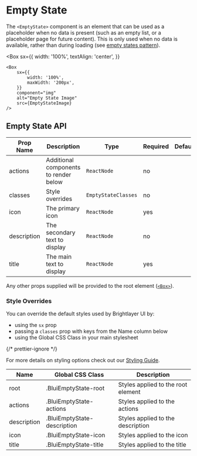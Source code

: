 
# Empty State

The `<EmptyState>` component is an element that can be used as a placeholder when no data is present (such as an empty list, or a placeholder page for future content). This is only used when no data is available, rather than during loading (see [empty states pattern](https://brightlayer-ui.github.io/patterns/empty-states)).

<Box
    sx={{
        width: '100%',
        textAlign: 'center',
    }}
>
    <Box
        sx={{
            width: '100%',
            maxWidth: '200px',
        }}
        component="img"
        alt="Empty State Image"
        src={EmptyStateImage}
    />
</Box>

## Empty State API

<Box>

| Prop Name   | Description                           | Type                | Required | Default |
| ----------- | ------------------------------------- | ------------------- | -------- | ------- |
| actions     | Additional components to render below | `ReactNode`         | no       |         |
| classes     | Style overrides                       | `EmptyStateClasses` | no       |         |
| icon        | The primary icon                      | `ReactNode`         | yes      |         |
| description | The secondary text to display         | `ReactNode`         | no       |         |
| title       | The main text to display              | `ReactNode`         | yes      |         |

</Box>

Any other props supplied will be provided to the root element ([`<Box>`](https://mui.com/material-ui/api/box/)).

### Style Overrides

You can override the default styles used by Brightlayer UI by:

-   using the `sx` prop
-   passing a `classes` prop with keys from the Name column below
-   using the Global CSS Class in your main stylesheet

{/* prettier-ignore */}
<p>For more details on styling options check out our <a href={`https://github.com/etn-ccis/blui-react-component-library/blob/${DOCS_BRANCH}/docs/src/shared/markdown/StyleOverridesGuide.md`}>Styling Guide</a>.</p>

<Box>

| Name        | Global CSS Class            | Description                        |
| ----------- | --------------------------- | ---------------------------------- |
| root        | .BluiEmptyState-root        | Styles applied to the root element |
| actions     | .BluiEmptyState-actions     | Styles applied to the actions      |
| description | .BluiEmptyState-description | Styles applied to the description  |
| icon        | .BluiEmptyState-icon        | Styles applied to the icon         |
| title       | .BluiEmptyState-title       | Styles applied to the title        |

</Box>
